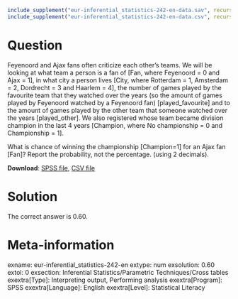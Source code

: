 ```{r, echo = FALSE, results = "hide"}
include_supplement("eur-inferential_statistics-242-en-data.sav", recursive = TRUE)
include_supplement("eur-inferential_statistics-242-en-data.csv", recursive = TRUE)
```
Question
========
Feyenoord and Ajax fans often criticize each other's teams. We will be looking at what team a person is a fan of [Fan, where Feyenoord = 0 and Ajax = 1], in what city a person lives [City, where Rotterdam = 1, Amsterdam = 2, Dordrecht = 3 and Haarlem = 4], the number of games played by the favourite team that they watched over the years (so the amount of games played by Feyenoord watched by a Feyenoord fan) [played_favourite] and to the amount of games played by the other team that someone watched over the years [played_other]. We also registered whose team became division champion in the last 4 years [Champion, where No championship = 0 and Championship = 1].

What is chance of winning the championship [Champion=1] for an Ajax fan [Fan]? Report the probability, not the percentage. (using 2 decimals).

**Download**: [SPSS file](inferential_statistics-242-en-data.sav), [CSV file](inferential_statistics-242-en-data.csv)


Solution
========
The correct answer is 0.60.


Meta-information
================
exname: eur-inferential_statistics-242-en
extype: num
exsolution: 0.60
extol: 0
exsection: Inferential Statistics/Parametric Techniques/Cross tables
exextra[Type]: Interpreting output, Performing analysis
exextra[Program]: SPSS
exextra[Language]: English
exextra[Level]: Statistical Literacy